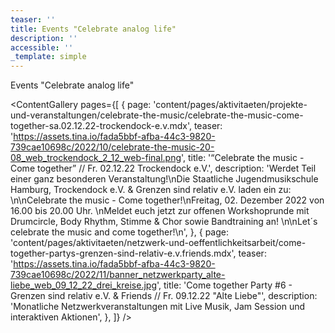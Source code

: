 ```yaml
---
teaser: ''
title: Events "Celebrate analog life"
description: ''
accessible: ''
_template: simple
---
```


Events "Celebrate analog life"

<ContentGallery
  pages={[
    {
      page: 'content/pages/aktivitaeten/projekte-und-veranstaltungen/celebrate-the-music/celebrate-the-music-come-together-sa.02.12.22-trockendock-e.v.mdx',
      teaser:
        'https://assets.tina.io/fada5bbf-afba-44c3-9820-739cae10698c/2022/10/celebrate-the-music-20-08_web_trockendock_2_12_web-final.png',
      title:
        '“Celebrate the music - Come together” // Fr. 02.12.22 Trockendock e.V.',
      description:
        'Werdet Teil einer ganz besonderen Veranstaltung!\nDie Staatliche Jugendmusikschule Hamburg, Trockendock e.V. & Grenzen sind relativ e.V. laden ein zu:  \n\nCelebrate the music - Come together!\nFreitag, 02. Dezember 2022 von 16.00 bis 20.00 Uhr. \nMeldet euch jetzt zur offenen Workshoprunde mit Drumcircle, Body Rhythm, Stimme & Chor sowie Bandtraining an! \n\nLet´s celebrate the music and come together!\n',
    },
    {
      page: 'content/pages/aktivitaeten/netzwerk-und-oeffentlichkeitsarbeit/come-together-partys-grenzen-sind-relativ-e.v.friends.mdx',
      teaser:
        'https://assets.tina.io/fada5bbf-afba-44c3-9820-739cae10698c/2022/11/banner_netzwerkparty_alte-liebe_web_09_12_22_drei_kreise.jpg',
      title:
        'Come together Party #6 - Grenzen sind relativ e.V. & Friends // Fr. 09.12.22 "Alte Liebe"',
      description:
        'Monatliche Netzwerkveranstaltungen mit Live Musik, Jam Session und interaktiven Aktionen',
    },
  ]}
/>
